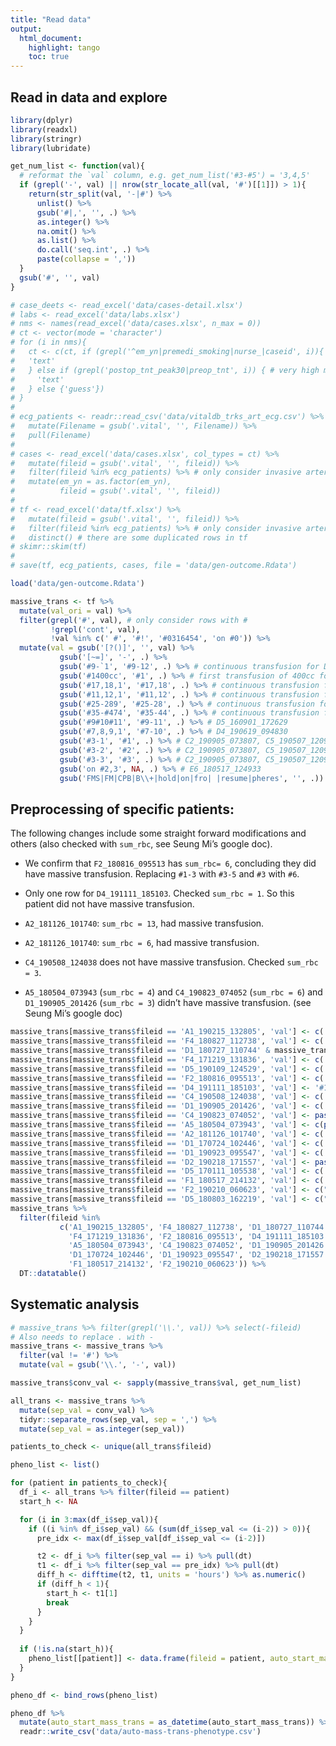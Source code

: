 ```yaml
---
title: "Read data"
output:
  html_document:
    highlight: tango
    toc: true
---
```


## Read in data and explore
```r
library(dplyr)
library(readxl)
library(stringr)
library(lubridate)

get_num_list <- function(val){
  # reformat the `val` column, e.g. get_num_list('#3-#5') = '3,4,5'
  if (grepl('-', val) || nrow(str_locate_all(val, '#')[[1]]) > 1){
    return(str_split(val, '-|#') %>% 
      unlist() %>%
      gsub('#|,', '', .) %>% 
      as.integer() %>% 
      na.omit() %>% 
      as.list() %>% 
      do.call('seq.int', .) %>% 
      paste(collapse = ','))
  }
  gsub('#', '', val)
}
```

```r
# case_deets <- read_excel('data/cases-detail.xlsx')
# labs <- read_excel('data/labs.xlsx')
# nms <- names(read_excel('data/cases.xlsx', n_max = 0))
# ct <- vector(mode = 'character')
# for (i in nms){
#   ct <- c(ct, if (grepl('^em_yn|premedi_smoking|nurse_|caseid', i)){
#   'text'
#   } else if (grepl('postop_tnt_peak30|preop_tnt', i)) { # very high missing rate for these columns anyway
#     'text'
#   } else {'guess'})
# }
# 
# ecg_patients <- readr::read_csv('data/vitaldb_trks_art_ecg.csv') %>%
#   mutate(Filename = gsub('.vital', '', Filename)) %>%
#   pull(Filename)
# 
# cases <- read_excel('data/cases.xlsx', col_types = ct) %>%
#   mutate(fileid = gsub('.vital', '', fileid)) %>%
#   filter(fileid %in% ecg_patients) %>% # only consider invasive arterial monitoring  patients
#   mutate(em_yn = as.factor(em_yn),
#          fileid = gsub('.vital', '', fileid))
# 
# tf <- read_excel('data/tf.xlsx') %>%
#   mutate(fileid = gsub('.vital', '', fileid)) %>%
#   filter(fileid %in% ecg_patients) %>% # only consider invasive arterial monitoring  patients
#   distinct() # there are some duplicated rows in tf
# skimr::skim(tf)
# 
# save(tf, ecg_patients, cases, file = 'data/gen-outcome.Rdata')
```


```r
load('data/gen-outcome.Rdata')

massive_trans <- tf %>% 
  mutate(val_ori = val) %>% 
  filter(grepl('#', val), # only consider rows with #
         !grepl('cont', val),
         !val %in% c(' #', '#!', '#0316454', 'on #0')) %>% 
  mutate(val = gsub('[?()]', '', val) %>% 
           gsub('[~=]', '-', .) %>% 
           gsub('#9-`1', '#9-12', .) %>% # continuous transfusion for D1_160720_000512
           gsub('#1400cc', '#1', .) %>% # first transfusion of 400cc for D4_191003_082024
           gsub('#17,18,1', '#17,18', .) %>% # continuous transfusion for E5_180907_075903
           gsub('#11,12,1', '#11,12', .) %>% # continuous transfusion for A4_180528_103731
           gsub('#25-289', '#25-28', .) %>% # continuous transfusion for D1_180419_143306
           gsub('#35-#474', '#35-44', .) %>% # continuous transfusion for F4_160803_115114
           gsub('#9#10#11', '#9-11', .) %>% # D5_160901_172629
           gsub('#7,8,9,1', '#7-10', .) %>% # D4_190619_094830
           gsub('#3-1', '#1', .) %>% # C2_190905_073807, C5_190507_120916
           gsub('#3-2', '#2', .) %>% # C2_190905_073807, C5_190507_120916, A2_180716_111059
           gsub('#3-3', '#3', .) %>% # C2_190905_073807, C5_190507_120916, A2_180716_111059
           gsub('on #2,3', NA, .) %>% # E6_180517_124933
           gsub('FMS|FM|CPB|B\\+|hold|on|fro| |resume|pheres', '', .))

```


## Preprocessing of specific patients:

The following changes include some straight forward modifications and others (also checked with `sum_rbc`, see Seung Mi's google doc).

- We confirm that `F2_180816_095513` has `sum_rbc= 6`, concluding they did have massive transfusion.
Replacing `#1-3` with `#3-5` and `#3` with `#6`.

- Only one row for `D4_191111_185103`. 
Checked `sum_rbc = 1`. 
So this patient did not have massive transfusion.

- `A2_181126_101740`: `sum_rbc = 13`, had massive transfusion.

- `A2_181126_101740`: `sum_rbc = 6`, had massive transfusion.

- `C4_190508_124038` does not have massive transfusion. 
Checked `sum_rbc = 3`. 

- `A5_180504_073943` (`sum_rbc = 4`) and `C4_190823_074052` (`sum_rbc = 6`) and `D1_190905_201426` (`sum_rbc = 3`) didn't have massive transfusion. (see Seung Mi's google doc)
```r
massive_trans[massive_trans$fileid == 'A1_190215_132805', 'val'] <- c('#1,#2', '#3', '#4', '#5', '#6')
massive_trans[massive_trans$fileid == 'F4_180827_112738', 'val'] <- c('#1', '#2', '#3', '#4')
massive_trans[massive_trans$fileid == 'D1_180727_110744' & massive_trans$val == '#3.4.5', 'val'] <- '#3,4,5'
massive_trans[massive_trans$fileid == 'F4_171219_131836', 'val'] <- c('#1', '#2', '#3', '#4')
massive_trans[massive_trans$fileid == 'D5_190109_124529', 'val'] <- c('#1,2', '#3-6', '#7-10', '#11-14', '#15')
massive_trans[massive_trans$fileid == 'F2_180816_095513', 'val'] <- c('#1', '#2', '#3-5', '#6')
massive_trans[massive_trans$fileid == 'D4_191111_185103', 'val'] <- '#1'
massive_trans[massive_trans$fileid == 'C4_190508_124038', 'val'] <- c('#1', '#2', '#3')
massive_trans[massive_trans$fileid == 'D1_190905_201426', 'val'] <- c('#1-2', '#3')
massive_trans[massive_trans$fileid == 'C4_190823_074052', 'val'] <- paste0('#', seq.int(6))
massive_trans[massive_trans$fileid == 'A5_180504_073943', 'val'] <- c(paste0('#', seq.int(4)), NA)
massive_trans[massive_trans$fileid == 'A2_181126_101740', 'val'] <- c('#1', '#2', '#3-4', '#5-6', '#7-8', paste0('#', 9:13))
massive_trans[massive_trans$fileid == 'D1_170724_102446', 'val'] <- c('#1-2', '#3-4', '#5-6')
massive_trans[massive_trans$fileid == 'D1_190923_095547', 'val'] <- c('#1-4', '#5-6', '#7-8')
massive_trans[massive_trans$fileid == 'D2_190218_171557', 'val'] <- paste0('#', seq.int(5))
massive_trans[massive_trans$fileid == 'D5_170111_105538', 'val'] <- c('#1-11', '#12-27', '#28-43', '#44-51', '#52-59') 
massive_trans[massive_trans$fileid == 'F1_180517_214132', 'val'] <- c('#1-2', '#3-6', '#7-10', '#11-14')
massive_trans[massive_trans$fileid == 'F2_190210_060623', 'val'] <- c("#1-3", "#4-6", "#7-9", "#10-14", "#15")
massive_trans[massive_trans$fileid == 'D5_180803_162219', 'val'] <- c("#1-2", "#3-4", "#5-10", "#11-14", "#15-18", "#19-22", "#23-24")
massive_trans %>% 
  filter(fileid %in% 
           c('A1_190215_132805', 'F4_180827_112738', 'D1_180727_110744', 'D5_190109_124529', 
             'F4_171219_131836', 'F2_180816_095513', 'D4_191111_185103', 'C4_190508_124038', 
             'A5_180504_073943', 'C4_190823_074052', 'D1_190905_201426', 'A2_181126_101740', 
             'D1_170724_102446', 'D1_190923_095547', 'D2_190218_171557', 'D5_170111_105538',
             'F1_180517_214132', 'F2_190210_060623')) %>% 
  DT::datatable()
```

## Systematic analysis

```r
# massive_trans %>% filter(grepl('\\.', val)) %>% select(-fileid)
# Also needs to replace . with -
massive_trans <- massive_trans %>% 
  filter(val != '#') %>% 
  mutate(val = gsub('\\.', '-', val))

massive_trans$conv_val <- sapply(massive_trans$val, get_num_list)
```


```r
all_trans <- massive_trans %>%
  mutate(sep_val = conv_val) %>% 
  tidyr::separate_rows(sep_val, sep = ',') %>%
  mutate(sep_val = as.integer(sep_val))

patients_to_check <- unique(all_trans$fileid)

pheno_list <- list()

for (patient in patients_to_check){
  df_i <- all_trans %>% filter(fileid == patient)
  start_h <- NA

  for (i in 3:max(df_i$sep_val)){
    if ((i %in% df_i$sep_val) && (sum(df_i$sep_val <= (i-2)) > 0)){
      pre_idx <- max(df_i$sep_val[df_i$sep_val <= (i-2)])

      t2 <- df_i %>% filter(sep_val == i) %>% pull(dt)
      t1 <- df_i %>% filter(sep_val == pre_idx) %>% pull(dt)
      diff_h <- difftime(t2, t1, units = 'hours') %>% as.numeric()
      if (diff_h < 1){
        start_h <- t1[1]
        break
      }
    }
  }
  
  if (!is.na(start_h)){
    pheno_list[[patient]] <- data.frame(fileid = patient, auto_start_mass_trans = start_h)
  }
}

pheno_df <- bind_rows(pheno_list)
```


```r
pheno_df %>%
  mutate(auto_start_mass_trans = as_datetime(auto_start_mass_trans)) %>% 
  readr::write_csv('data/auto-mass-trans-phenotype.csv')
```


